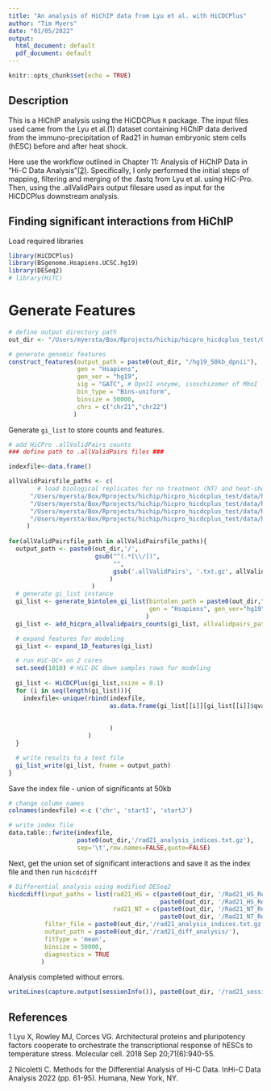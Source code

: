 ```yaml
---
title: "An analysis of HiChIP data from Lyu et al. with HiCDCPlus"
author: "Tim Myers"
date: "01/05/2022"
output: 
  html_document: default
  pdf_document: default
---
```


```r
knitr::opts_chunk$set(echo = TRUE)
```

## Description

This is a HiChIP analysis using the HiCDCPlus `R` package.  The input files used came from the Lyu et al.(1) dataset containing HiChIP data derived from the immuno-precipitation of Rad21 in human embryonic stem cells (hESC) before and after heat shock.

Here use the workflow outlined in Chapter 11: Analysis of HiChIP Data in "Hi-C Data Analysis"[(2)](https://link.springer.com/protocol/10.1007/978-1-0716-1390-0_4).  Specifically, I only performed the initial steps of mapping, filtering and merging of the .fastq from Lyu et al. using HiC-Pro.  Then, using the .allValidPairs output filesare used as input for the HiCDCPlus downstream analysis. 

## Finding significant interactions from HiChIP

Load required libraries
```r
library(HiCDCPlus)
library(BSgenome.Hsapiens.UCSC.hg19)
library(DESeq2)
# library(HiTC)
```

# Generate Features
```r
# define output directory path
out_dir <- "/Users/myersta/Box/Rprojects/hichip/hicpro_hicdcplus_test/Output_rad21"

# generate genomic features
construct_features(output_path = paste0(out_dir, "/hg19_50kb_dpnii"),
                   gen = "Hsapiens",
                   gen_ver = "hg19",
                   sig = "GATC", # DpnII enzyme, isoschizomer of MboI
                   bin_type = "Bins-uniform",
                   binsize = 50000,
                   chrs = c("chr21","chr22")
                  )
```

Generate `gi_list` to store counts and features.
```r

# add HiCPro .allValidPairs counts
### define path to .allValidPairs files ###

indexfile<-data.frame()

allValidPairsfile_paths <- c(
        # load biological replicates for no treatment (NT) and heat-shock treated (HS)
      "/Users/myersta/Box/Rprojects/hichip/hicpro_hicdcplus_test/data/hicpro_output/hic_results_rad21/Rad21_HS_Rep1/Rad21_HS_Rep1.allValidPairs",
      "/Users/myersta/Box/Rprojects/hichip/hicpro_hicdcplus_test/data/hicpro_output/hic_results_rad21/Rad21_HS_Rep2/Rad21_HS_Rep2.allValidPairs",
      "/Users/myersta/Box/Rprojects/hichip/hicpro_hicdcplus_test/data/hicpro_output/hic_results_rad21/Rad21_NT_Rep1/Rad21_NT_Rep1.allValidPairs",
      "/Users/myersta/Box/Rprojects/hichip/hicpro_hicdcplus_test/data/hicpro_output/hic_results_rad21/Rad21_NT_Rep2/Rad21_NT_Rep2.allValidPairs"
     )
      
for(allValidPairsfile_path in allValidPairsfile_paths){
  output_path <- paste0(out_dir,'/',
                        gsub("^(.*[\\/])", 
                             "",
                             gsub('.allValidPairs', '.txt.gz', allValidPairsfile_path)
                            )
                       )
  # generate gi_list instance
  gi_list <- generate_bintolen_gi_list(bintolen_path = paste0(out_dir,"/hg19_50kb_dpnii_bintolen.txt.gz"),
                                       gen = "Hsapiens", gen_ver="hg19"
                                      )
  gi_list <- add_hicpro_allvalidpairs_counts(gi_list, allvalidpairs_path = allValidPairsfile_path)

  # expand features for modeling
  gi_list <- expand_1D_features(gi_list)

  # run HiC-DC+ on 2 cores
  set.seed(1010) # HiC-DC down samples rows for modeling
  
  gi_list <- HiCDCPlus(gi_list,ssize = 0.1)
  for (i in seq(length(gi_list))){
    indexfile<-unique(rbind(indexfile,
                            as.data.frame(gi_list[[i]][gi_list[[i]]$qvalue<=0.05])[c('seqnames1',
                                                                                     'start1',
                                                                                     'start2')]
                            )
                      )
  }

  # write results to a text file
  gi_list_write(gi_list, fname = output_path)
}

```

Save the index file - union of significants at 50kb
``` r

# change column names
colnames(indexfile) <-c ('chr', 'startI', 'startJ')

# write index file
data.table::fwrite(indexfile,
                   paste0(out_dir,'/rad21_analysis_indices.txt.gz'),
                   sep='\t',row.names=FALSE,quote=FALSE)


```

Next, get the union set of significant interactions and save it as the index file and then run `hicdcdiff`
```r

# Differential analysis using modified DESeq2
hicdcdiff(input_paths = list(rad21_HS = c(paste0(out_dir, '/Rad21_HS_Rep1.txt.gz'),
                                          paste0(out_dir, '/Rad21_HS_Rep2.txt.gz')),
                             rad21_NT = c(paste0(out_dir, '/Rad21_NT_Rep1.txt.gz'),
                                          paste0(out_dir, '/Rad21_NT_Rep2.txt.gz'))),
          filter_file = paste0(out_dir,'/rad21_analysis_indices.txt.gz'),
          output_path = paste0(out_dir,'/rad21_diff_analysis/'),
          fitType = 'mean',
          binsize = 50000,
          diagnostics = TRUE
         )
```

Analysis completed without errors.

```r
writeLines(capture.output(sessionInfo()), paste0(out_dir, '/rad21_sessionInfo.txt'))
```

## References
1 Lyu X, Rowley MJ, Corces VG. Architectural proteins and pluripotency factors cooperate to orchestrate the transcriptional response of hESCs to temperature stress. Molecular cell. 2018 Sep 20;71(6):940-55.

2 Nicoletti C. Methods for the Differential Analysis of Hi-C Data. InHi-C Data Analysis 2022 (pp. 61-95). Humana, New York, NY.
